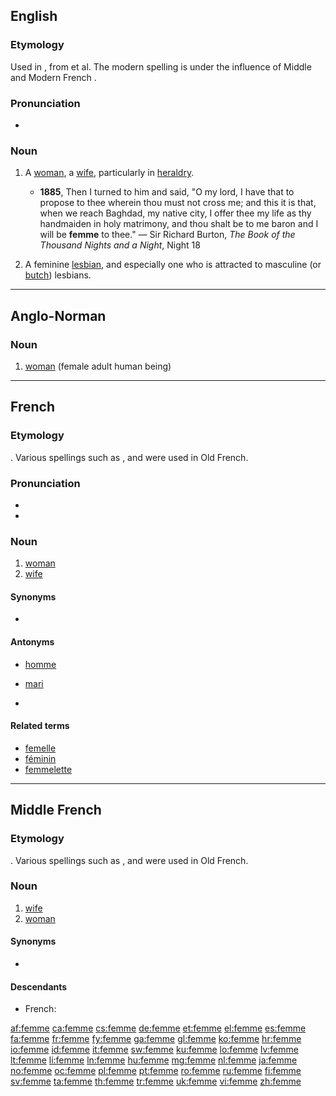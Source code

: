 {{also|fem}}
==English==

===Etymology===
Used in {{etyl|enm}}, from {{etyl|fro}} {{term|fame|lang=fro}} et al. The modern spelling is under the influence of Middle and Modern French {{term|femme|lang=fr}}.

===Pronunciation===
* {{IPA|/fɛm/}}

===Noun===
{{en-noun}}

# {{archaic|rare}} A [[woman]], a [[wife]], particularly in [[heraldry]].
#* '''1885''', Then I turned to him and said, "O my lord, I have that to propose to thee wherein thou must not cross me; and this it is that, when we reach Baghdad, my native city, I offer thee my life as thy handmaiden in holy matrimony, and thou shalt be to me baron and I will be '''femme''' to thee." — Sir Richard Burton, ''The Book of the Thousand Nights and a Night'', Night 18
# {{slang|LGBT}} A feminine [[lesbian]], and especially one who is attracted to masculine (or [[butch]]) lesbians.

----

==Anglo-Norman==

===Noun===
{{xno-noun|f}}

# [[woman]] (female adult human being)

----

==French==

===Etymology===
{{etyl|la|fr}} {{term|femina|lang=la}}. Various spellings such as {{term|feme|lang=fro}}, {{term|fame|lang=fro}} and {{term|fenme|lang=fro}} were used in Old French.

===Pronunciation===
* {{audio|Fr-femme.ogg|audio}}
* {{IPA|/fam/|lang=fr}}

===Noun===
{{fr-noun|f}}

# [[woman]]
# [[wife]]

====Synonyms====
* {{l|fr|épouse}} {{qualifier|cognate to {{l|fr|spouse}}}}

====Antonyms====
* {{sense|female}} [[homme]]
* {{sense|wife}} [[mari]]
* {{sense|wife}} {{l|fr|époux}} {{qualifier|cognate to {{l|en|spouse}}}}

====Related terms====
* [[femelle]]
* [[féminin]]
* [[femmelette]]

----

==Middle French==

===Etymology===
{{etyl|la|fr}} {{term|femina|lang=la}}. Various spellings such as {{term|feme|lang=fro}}, {{term|fame|lang=fro}} and {{term|fenme|lang=fro}} were used in Old French.

===Noun===
{{frm-noun|f|s}}

# [[wife]]
# [[woman]] {{gloss|female adult human being}}

====Synonyms====
* {{sense|woman}} {{l|frm|dame}}

====Descendants====
* French: {{l|fr|femme}}

[[af:femme]]
[[ca:femme]]
[[cs:femme]]
[[de:femme]]
[[et:femme]]
[[el:femme]]
[[es:femme]]
[[fa:femme]]
[[fr:femme]]
[[fy:femme]]
[[ga:femme]]
[[gl:femme]]
[[ko:femme]]
[[hr:femme]]
[[io:femme]]
[[id:femme]]
[[it:femme]]
[[sw:femme]]
[[ku:femme]]
[[lo:femme]]
[[lv:femme]]
[[lt:femme]]
[[li:femme]]
[[ln:femme]]
[[hu:femme]]
[[mg:femme]]
[[nl:femme]]
[[ja:femme]]
[[no:femme]]
[[oc:femme]]
[[pl:femme]]
[[pt:femme]]
[[ro:femme]]
[[ru:femme]]
[[fi:femme]]
[[sv:femme]]
[[ta:femme]]
[[th:femme]]
[[tr:femme]]
[[uk:femme]]
[[vi:femme]]
[[zh:femme]]